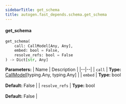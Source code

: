 ```yaml
---
sidebarTitle: get_schema
title: autogen.fast_depends.schema.get_schema
---
```


<code class="doc-symbol doc-symbol-heading doc-symbol-function"></code>
#### get_schema

```python
get_schema(
    call: CallModel[Any, Any],
    embed: bool = False,
    resolve_refs: bool = False
) -> Dict[str, Any]
```

    

<b>Parameters:</b>
| Name | Description |
|--|--|
| `call` | **Type:** [CallModel](/docs/api-reference/autogen/fast_depends/core/model/CallModel)[typing.Any, typing.Any] |
| `embed` | **Type:** bool<br/><br/>**Default:** False |
| `resolve_refs` | **Type:** bool<br/><br/>**Default:** False |

<br />